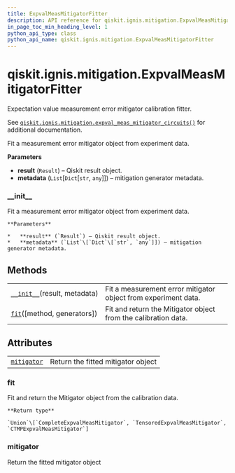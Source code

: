 ```yaml
---
title: ExpvalMeasMitigatorFitter
description: API reference for qiskit.ignis.mitigation.ExpvalMeasMitigatorFitter
in_page_toc_min_heading_level: 1
python_api_type: class
python_api_name: qiskit.ignis.mitigation.ExpvalMeasMitigatorFitter
---
```


<span id="qiskit-ignis-mitigation-expvalmeasmitigatorfitter" />

# qiskit.ignis.mitigation.ExpvalMeasMitigatorFitter

<Class id="qiskit.ignis.mitigation.ExpvalMeasMitigatorFitter" isDedicatedPage={true} github="https://github.com/qiskit-community/qiskit-ignis/tree/stable/0.6/qiskit/ignis/mitigation/expval/fitter.py" signature="ExpvalMeasMitigatorFitter(result, metadata)" modifiers="class">
  Expectation value measurement error mitigator calibration fitter.

  See [`qiskit.ignis.mitigation.expval_meas_mitigator_circuits()`](qiskit.ignis.mitigation.expval_meas_mitigator_circuits "qiskit.ignis.mitigation.expval_meas_mitigator_circuits") for additional documentation.

  Fit a measurement error mitigator object from experiment data.

  **Parameters**

  *   **result** (`Result`) – Qiskit result object.
  *   **metadata** (`List`\[`Dict`\[`str`, `any`]]) – mitigation generator metadata.

  ### \_\_init\_\_

  <Function id="qiskit.ignis.mitigation.ExpvalMeasMitigatorFitter.__init__" signature="__init__(result, metadata)">
    Fit a measurement error mitigator object from experiment data.

    **Parameters**

    *   **result** (`Result`) – Qiskit result object.
    *   **metadata** (`List`\[`Dict`\[`str`, `any`]]) – mitigation generator metadata.
  </Function>

  ## Methods

  |                                                                                                                                                          |                                                                |
  | -------------------------------------------------------------------------------------------------------------------------------------------------------- | -------------------------------------------------------------- |
  | [`__init__`](#qiskit.ignis.mitigation.ExpvalMeasMitigatorFitter.__init__ "qiskit.ignis.mitigation.ExpvalMeasMitigatorFitter.__init__")(result, metadata) | Fit a measurement error mitigator object from experiment data. |
  | [`fit`](#qiskit.ignis.mitigation.ExpvalMeasMitigatorFitter.fit "qiskit.ignis.mitigation.ExpvalMeasMitigatorFitter.fit")(\[method, generators])           | Fit and return the Mitigator object from the calibration data. |

  ## Attributes

  |                                                                                                                                           |                                    |
  | ----------------------------------------------------------------------------------------------------------------------------------------- | ---------------------------------- |
  | [`mitigator`](#qiskit.ignis.mitigation.ExpvalMeasMitigatorFitter.mitigator "qiskit.ignis.mitigation.ExpvalMeasMitigatorFitter.mitigator") | Return the fitted mitigator object |

  ### fit

  <Function id="qiskit.ignis.mitigation.ExpvalMeasMitigatorFitter.fit" signature="fit(method=None, generators=None)">
    Fit and return the Mitigator object from the calibration data.

    **Return type**

    `Union`\[`CompleteExpvalMeasMitigator`, `TensoredExpvalMeasMitigator`, `CTMPExpvalMeasMitigator`]
  </Function>

  ### mitigator

  <Attribute id="qiskit.ignis.mitigation.ExpvalMeasMitigatorFitter.mitigator">
    Return the fitted mitigator object
  </Attribute>
</Class>

